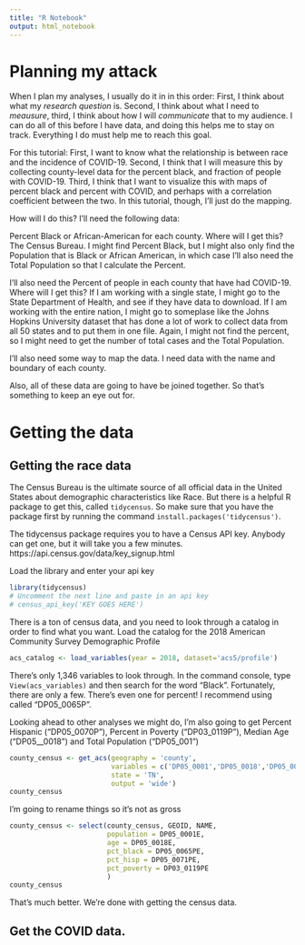 ```yaml
---
title: "R Notebook"
output: html_notebook
---
```


# Planning my attack
When I plan my analyses, I usually do it in in this order: First, I think about what my *research question* is. Second, I think about what I need to *meausure*, third, I think about how I will *communicate* that to my audience. I can do all of this before I have data, and doing this helps me to stay on track. Everything I do must help me to reach this goal.

For this tutorial: First, I want to know what the relationship is between race and the incidence of COVID-19. Second, I think that I will measure this by collecting county-level data for the percent black, and fraction of people with COVID-19. Third, I think that I want to visualize this with maps of percent black and percent with COVID, and perhaps with a correlation coefficient between the two. In this tutorial, though, I'll just do the mapping.

How will I do this? I'll need the following data:

Percent Black or African-American for each county.  Where will I get this? The Census Bureau. I might find Percent Black, but I might also only find the Population that is Black or African American, in which case I'll also need the Total Population so that I calculate the Percent.

I'll also need the Percent of people in each county that have had COVID-19. Where will I get this? If I am working with a single state, I might go to the State Department of Health, and see if they have data to download. If I am working with the entire nation, I might go to someplase like the Johns Hopkins University dataset that has done a lot of work to collect data from all 50 states and to put them in one file. Again, I might not find the percent, so I might need to get the number of total cases and the Total Population.

I'll also need some way to map the data.  I need data with the name and boundary of each county.

Also, all of these data are going to have be joined together. So that's something to keep an eye out for.

# Getting the data
## Getting the race data
The Census Bureau is the ultimate source of all official data in the United States about demographic characteristics like Race.  But there is a helpful R package to get this, called `tidycensus`. So make sure that you have the package first by running the command `install.packages('tidycensus')`.

The tidycensus package requires you to have a Census API key.  Anybody can get one, but it will take you a few minutes. https://api.census.gov/data/key_signup.html

Load the library and enter your api key
```r
library(tidycensus)
# Uncomment the next line and paste in an api key
# census_api_key('KEY GOES HERE')
```

There is a ton of census data, and you need to look through a catalog in order to find what you want. 
Load the catalog for the 2018 American Community Survey Demographic Profile
```r
acs_catalog <- load_variables(year = 2018, dataset='acs5/profile')
```

There's only 1,346 variables to look through. In the command console, type `View(acs_variables)` and then search for the word "Black". Fortunately, there are only a few. There's even one for percent! I recommend using called "DP05_0065P".

Looking ahead to other analyses we might do, I'm also going to get Percent Hispanic ("DP05_0070P"), Percent in Poverty ("DP03_0119P"), Median Age ("DP05__0018") and Total Population ("DP05_001")

```r
county_census <- get_acs(geography = 'county',
                         variables = c('DP05_0001','DP05_0018','DP05_0065P','DP05_0071P','DP05_0018','DP03_0119P'),
                         state = 'TN',
                         output = 'wide')
county_census
```

I'm going to rename things so it's not as gross
```r
county_census <- select(county_census, GEOID, NAME,
                        population = DP05_0001E,
                        age = DP05_0018E,
                        pct_black = DP05_0065PE,
                        pct_hisp = DP05_0071PE,
                        pct_poverty = DP03_0119PE
                        )
county_census
```

That's much better. We're done with getting the census data.


## Get the COVID data.


